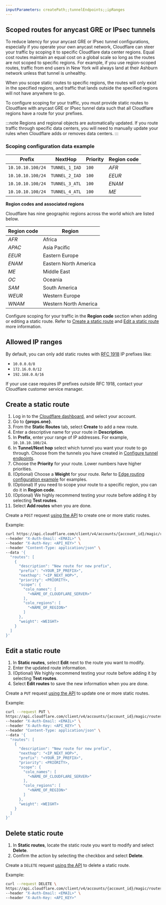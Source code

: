 ```yaml
---
inputParameters: createPath;;tunnelEndpoints;;ipRanges
---
```



## Scoped routes for anycast GRE or IPsec tunnels

To reduce latency for your <GlossaryTooltip term="anycast">anycast</GlossaryTooltip> <GlossaryTooltip term="GRE tunnel">GRE</GlossaryTooltip> or <GlossaryTooltip term="IPsec tunnel">IPsec</GlossaryTooltip> tunnel configurations, especially if you operate your own anycast network, Cloudflare can steer your traffic by scoping it to specific Cloudflare data center regions. Equal cost routes maintain an equal cost on a global scale so long as the routes are not scoped to specific regions. For example, if you use region-scoped routes, traffic from end users in New York will always land at their Ashburn network unless that tunnel is unhealthy.

When you scope static routes to specific regions, the routes will only exist in the specified regions, and traffic that lands outside the specified regions will not have anywhere to go.

To configure scoping for your traffic, you must provide static routes to Cloudflare with anycast GRE or IPsec tunnel data such that all Cloudflare regions have a route for your prefixes.

:::note
Regions and regional objects are automatically updated. If you route traffic through specific data centers, you will need to manually update your rules when Cloudflare adds or removes data centers.
:::

### Scoping configuration data example

| Prefix            | NextHop        | Priority | Region code |
| ----------------- | -------------- | -------- | ----------- |
| `10.10.10.100/24` | `TUNNEL_1_IAD` | `100`    | _AFR_       |
| `10.10.10.100/24` | `TUNNEL_2_IAD` | `100`    | _EEUR_      |
| `10.10.10.100/24` | `TUNNEL_3_ATL` | `100`    | _ENAM_      |
| `10.10.10.100/24` | `TUNNEL_4_ATL` | `100`    | _ME_        |

**Region codes and associated regions**

Cloudflare has nine geographic regions across the world which are listed below.

| Region code | Region                |
| ----------- | --------------------- |
| _AFR_       | Africa                |
| _APAC_      | Asia Pacific          |
| _EEUR_      | Eastern Europe        |
| _ENAM_      | Eastern North America |
| _ME_        | Middle East           |
| _OC_        | Oceania               |
| _SAM_       | South America         |
| _WEUR_      | Western Europe        |
| _WNAM_      | Western North America |

Configure scoping for your traffic in the **Region code** section when adding or editing a static route. Refer to [Create a static route](#create-a-static-route) and [Edit a static route](#edit-a-static-route) more information.

## Allowed IP ranges

By default, you can only add static routes with [RFC 1918](https://datatracker.ietf.org/doc/html/rfc1918) IP prefixes like:

- `10.0.0.0/8`
- `172.16.0.0/12`
- `192.168.0.0/16`

<Markdown text={props.three} />
If your use case requires IP prefixes outside RFC 1918, contact your Cloudflare
customer service manager.

## ​​Create a static route

<Tabs syncKey="dashPlusAPI"> <TabItem label="Dashboard">

1. Log in to the [Cloudflare dashboard](https://dash.cloudflare.com/login), and select your account.
2. Go to **{props.one}**.
3. From the **Static Routes** tab, select **Create** to add a new route.
4. Enter a descriptive name for your route in **Description**.
5. In **Prefix**, enter your range of IP addresses. For example, `10.10.10.100/24`.
6. In **Tunnel/Next hop** select which tunnel you want your route to go through. Choose from the tunnels you have created in <a href={props.two}>Configure tunnel endpoints</a>.
7. Choose the **Priority** for your route. Lower numbers have higher priorities.
8. (Optional) Choose a **Weight** for your route. Refer to [Edge routing configuration example](#edge-routing-configuration-example) for examples.
9. (Optional) If you need to scope your route to a specific region, you can do it in **Region code**.
10. (Optional) We highly recommend testing your route before adding it by selecting **Test routes**.
11. Select **Add routes** when you are done.

</TabItem> <TabItem label="API">

<Render file="connector/account-id-api-key" product="magic-wan" />

Create a `POST` request [using the API](/api/operations/magic-static-routes-create-routes) to create one or more static routes.

Example:

```bash
curl https://api.cloudflare.com/client/v4/accounts/{account_id}/magic/routes \
--header "X-Auth-Email: <EMAIL>" \
--header "X-Auth-Key: <API_KEY>" \
--header "Content-Type: application/json" \
--data '{
  "routes": [
    {
      "description": "New route for new prefix",
      "prefix": "<YOUR_IP_PREFIX>",
      "nexthop": "<IP_NEXT_HOP>",
      "priority": <PRIORITY>,
      "scope": {
        "colo_names": [
          "<NAME_OF_CLOUDFLARE_SERVER>"
        ],
        "colo_regions": [
          "<NAME_OF_REGION>"
        ]
      },
      "weight": <WEIGHT>
    }
  ]
}'
```

</TabItem> </Tabs>

## ​​Edit a static route

<Tabs syncKey="dashPlusAPI"> <TabItem label="Dashboard">

1. In **Static routes**, select **Edit** next to the route you want to modify.
2. Enter the updated route information.
3. (Optional) We highly recommend testing your route before adding it by selecting **Test routes**.
4. Select **Edit routes** to save the new information when you are done.

</TabItem> <TabItem label="API">

<Render file="connector/account-id-api-key" product="magic-wan" />

Create a `PUT` request [using the API](/api/operations/magic-static-routes-update-many-routes) to update one or more static routes.

Example:

```bash
curl --request PUT \
https://api.cloudflare.com/client/v4/accounts/{account_id}/magic/routes \
--header "X-Auth-Email: <EMAIL>" \
--header "X-Auth-Key: <API_KEY>" \
--header "Content-Type: application/json" \
--data '{
  "routes": [
    {
      "description": "New route for new prefix",
      "nexthop": "<IP_NEXT_HOP>",
      "prefix": "<YOUR_IP_PREFIX>",
      "priority": <PRIORITY>,
      "scope": {
        "colo_names": [
          "<NAME_OF_CLOUDFLARE_SERVER>"
        ],
        "colo_regions": [
          "<NAME_OF_REGION>"
        ]
      },
      "weight": <WEIGHT>
    }
  ]
}'
```

</TabItem> </Tabs>

## ​​Delete static route

<Tabs syncKey="dashPlusAPI"> <TabItem label="Dashboard">

1. In **Static routes**, locate the static route you want to modify and select **Delete**.
2. Confirm the action by selecting the checkbox and select **Delete**.

</TabItem> <TabItem label="API">

<Render file="connector/account-id-api-key" product="magic-wan" />

Create a `DELETE` request [using the API](/api/operations/magic-static-routes-delete-route) to delete a static route.

Example:

```bash
curl --request DELETE \
https://api.cloudflare.com/client/v4/accounts/{account_id}/magic/routes/{route_id} \
--header "X-Auth-Email: <EMAIL>" \
--header "X-Auth-Key: <API_KEY>"
```

</TabItem> </Tabs>
